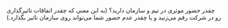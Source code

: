 چقدر حضور موثری در تیم و سازمان دارید؟ (به این معنی که چقدر اتفاقات تاثیرگذاری رو در شرکت رقم می‌زنید و یا چقدر عدم حضور شما می‌تواند روی سازمان تاثیر بگذارد.)